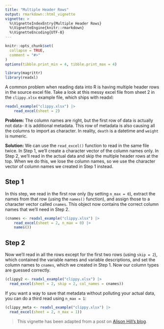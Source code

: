 ```yaml
---
title: "Multiple Header Rows"
output: rmarkdown::html_vignette
vignette: >
  %\VignetteIndexEntry{Multiple Header Rows}
  %\VignetteEngine{knitr::rmarkdown}
  %\VignetteEncoding{UTF-8}
---
```


```r
knitr::opts_chunk$set(
  collapse = TRUE,
  comment = "#>"
)
options(tibble.print_min = 4, tibble.print_max = 4)
```

```r
library(magrittr)
library(readxl)
```

A common problem when reading data into R is having multiple header rows in the source excel file. Take a look at this messy excel file from sheet 2 in the `clippy.xlsx` example file, which ships with readxl:

```r
readxl_example("clippy.xlsx") |>
    read_excel(sheet = 2)
```

**Problem:** The column names are right, but the first row of data is actually not data- it is additional metadata. This row of metadata is also causing all the columns to import as character. In reality, `death` is a datetime and `weight` is numeric.

**Solution:** We can use the `read_excel()` function to read in the same file twice. In Step 1, we’ll create a character vector of the column names only. In Step 2, we’ll read in the actual data and skip the multiple header rows at the top. When we do this, we lose the column names, so we use the character vector of column names we created in Step 1 instead.

## Step 1

In this step, we read in the first row only (by setting `n_max = 0`), extract the names from that row (using the `names()` function), and assign those to a character vector called `cnames`. This object now contains the correct column names that we’ll need in Step 2.

```r
(cnames <- readxl_example("clippy.xlsx") |>
    read_excel(sheet = 2, n_max = 0) |>
    names())
```

## Step 2

Now we'll read in all the rows except for the first two rows (using `skip = 2`), which contained the variable names and variable descriptions, and set the column names to `cnames`, which we created in Step 1. Now our column types are guessed correctly.

```r
(clippy2 <- readxl_example("clippy.xlsx") |>
  read_excel(sheet = 2, skip = 2, col_names = cnames))
```


If you want a way to save that metadata without polluting your actual data, you can do a third read using `n_max = 1`:

```r
(clippy_meta <- readxl_example("clippy.xlsx") |>
  read_excel(sheet = 2, n_max = 1))
```


> This vignette has been adapted from a post on [Alison Hill's blog](https://www.apreshill.com/blog/2018-07-multiple-headers/).
